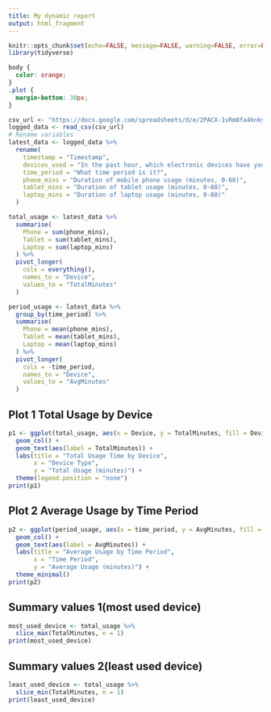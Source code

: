 ---
title: My dynamic report
output: html_fragment
---

```{r setup, include=FALSE}
knitr::opts_chunk$set(echo=FALSE, message=FALSE, warning=FALSE, error=FALSE)
library(tidyverse)
```

```{css}
body {
  color: orange;
}
.plot {
  margin-bottom: 30px;
}
```

```{r}
csv_url <- "https://docs.google.com/spreadsheets/d/e/2PACX-1vRm8fa4knky4CAfx6Yl5qJsZeSRsE9fChxJsmtqNtAOrUEbKiTrnQKhJz3C8_3oD_v-mdJBVulajxGP/pub?output=csv"
logged_data <- read_csv(csv_url)
# Rename variables
latest_data <- logged_data %>%
  rename(
    timestamp = "Timestamp",
    devices_used = "In the past hour, which electronic devices have you used?",
    time_period = "What time period is it?",
    phone_mins = "Duration of mobile phone usage (minutes, 0-60)",
    tablet_mins = "Duration of tablet usage (minutes, 0-60)", 
    laptop_mins = "Duration of laptop usage (minutes, 0-60)"
  )

```

```{r}
total_usage <- latest_data %>%
  summarise(
    Phone = sum(phone_mins),
    Tablet = sum(tablet_mins),
    Laptop = sum(laptop_mins)
  ) %>%
  pivot_longer(
    cols = everything(),
    names_to = "Device",
    values_to = "TotalMinutes"
  )

period_usage <- latest_data %>%
  group_by(time_period) %>%
  summarise(
    Phone = mean(phone_mins),
    Tablet = mean(tablet_mins),
    Laptop = mean(laptop_mins)
  ) %>%
  pivot_longer(
    cols = -time_period,
    names_to = "Device",
    values_to = "AvgMinutes"
  )
```

## Plot 1 Total Usage by Device

```{r}
p1 <- ggplot(total_usage, aes(x = Device, y = TotalMinutes, fill = Device)) +
  geom_col() +
  geom_text(aes(label = TotalMinutes)) +
  labs(title = "Total Usage Time by Device",
       x = "Device Type",
       y = "Total Usage (minutes)") +
  theme(legend.position = "none")
print(p1)
```

## Plot 2 Average Usage by Time Period

```{r}
p2 <- ggplot(period_usage, aes(x = time_period, y = AvgMinutes, fill = Device)) +
  geom_col() +
  geom_text(aes(label = AvgMinutes)) +
  labs(title = "Average Usage by Time Period",
       x = "Time Period",
       y = "Average Usage (minutes)") +
  theme_minimal()
print(p2)
```

## Summary values 1(most used device)

```{r}
most_used_device <- total_usage %>%
  slice_max(TotalMinutes, n = 1)
print(most_used_device)
```

## Summary values 2(least used device)

```{r}
least_used_device <- total_usage %>%
  slice_min(TotalMinutes, n = 1)
print(least_used_device)

```
